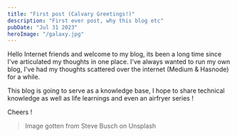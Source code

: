 ```yaml
---
title: "First post (Calvary Greetings!)"
description: "First ever post, why this blog etc"
pubDate: "Jul 31 2023"
heroImage: "/galaxy.jpg"
---
```



Hello Internet friends and welcome to my blog, its been a long time since I've articulated my thoughts in one place. I've always wanted to run my own blog, I've had my thoughts scattered over the internet (Medium & Hasnode) for a while.

This blog is going to serve as a knowledge base, I hope to share technical knowledge as well as life learnings and even an airfryer series !

Cheers !

<Divider />

> Image gotten from <Link href="https://unsplash.com/@sdbusch77">Steve Busch on Unsplash</Link>
